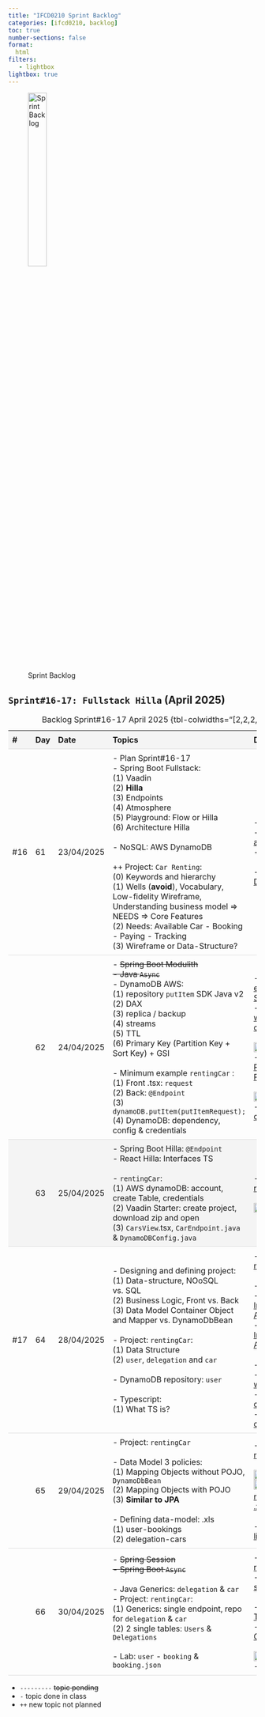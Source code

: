 ```yaml
---
title: "IFCD0210 Sprint Backlog"
categories: [ifcd0210, backlog]
toc: true
number-sections: false
format:
  html
filters:
   - lightbox
lightbox: true
---
```


<style>

.heatMap th { background:  #f4f4f4;}
tr:nth-child(3) {background-color: #f4f4f4;}
th, td {
  padding: 8px;
  text-align: left;
  border-bottom: 1px solid #ddd;
}

tr:hover {background-color:  #f4f4f4;}

</style>

![Sprint Backlog](/images/home/backlog.jpg){width="30%"}

<div class="heatMap">

::: {.column-page-right}


##  ``Sprint#16-17: Fullstack Hilla`` (April 2025)

| # | Day | Date | Topics |  Details Topics |
| -- | -- | -- | -- | -- |
| #16 | 61 | 23/04/2025 |  - Plan Sprint#16-17 </br>  - Spring Boot Fullstack: </br>  (1) Vaadin </br>  (2) **Hilla**   </br>  (3) Endpoints  </br>  (4) Atmosphere  </br> (5) Playground: Flow or Hilla </br> (6) Architecture Hilla </br></br> - NoSQL: AWS DynamoDB   </br> </br> ++ Project: `Car Renting`: </br> (0) Keywords and hierarchy </br> (1) Wells (**avoid**), Vocabulary, Low-fidelity Wireframe, Understanding business model => NEEDS => Core Features </br> (2) Needs: Available Car - Booking - Paying - Tracking </br> (3) Wireframe or Data-Structure? |  - [Vaadin](https://vaadin.com/){.external target='_blank'}  </br>  - [Vaadin: create app](https://start.vaadin.com/app){.external target='_blank'}  <br> - [Vaadin doc](https://vaadin.com/docs/latest/getting-started){.external target='_blank'}  </br> </br>  - [Spring Boot: Data & DB](/springboot/boot-concepts-data.qmd){.external target='_blank'}   |
| | 62 | 24/04/2025 | - <s>Spring Boot Modulith </br>  - Java `Async` </s></br>  - DynamoDB AWS: </br> (1)  repository `putItem` SDK Java v2 </br> (2)  DAX   </br> (3) replica / backup  </br> (4)  streams  </br> (5)  TTL  </br> (6) Primary Key (Partition Key + Sort Key) + GSI </br> </br>  - Minimum example `rentingCar` : </br> (1) Front .tsx: `request` </br>  (2) Back: `@Endpoint` </br>  (3) `dynamoDB.putItem(putItemRequest);` </br> (4) DynamoDB: dependency, config & credentials| - [DynamoDB examples using SDK for Java 2.x](https://docs.aws.amazon.com/sdk-for-java/latest/developer-guide/java_dynamodb_code_examples.html){.external target='_blank'}  </br>  - [Use PutItem with an AWS SDK or CLI](https://docs.aws.amazon.com/amazondynamodb/latest/developerguide/example_dynamodb_PutItem_section.html){.external target='_blank'}  </br> </br>  ![](/images/springboot/nosql_employee.png){.lightbox width=80% fig-align="center"}  </br> - [Choosing the Right DynamoDB Partition Key](https://aws.amazon.com/blogs/database/choosing-the-right-dynamodb-partition-key/){.external target='_blank'}  </br> </br> ![](/images/ifcd0210-25/dynamodb-students.png){.lightbox width=80% fig-align="center"} </br> - [rentingCar code](https://gist.github.com/AlbertProfe/62d46b6ab2b1de5afbd60c518f9d3f15){.external target='_blank'}|
| | 63 | 25/04/2025 | - Spring Boot Hilla: `@Endpoint` </br>   - React Hilla: Interfaces TS </br></br>  - `rentingCar`: </br>  (1) AWS dynamoDB: account, create Table, credentials </br>  (2) Vaadin Starter: create project, download zip and open </br>  (3) `CarsView`.tsx, `CarEndpoint.java` & `DynamoDBConfig.java` | - [rentingCar: repo](https://github.com/AlbertProfe/rentingCar){.external target='_blank'} </br> </br>   ![](/images/ifcd0210-25/rentingCar-dynamodb.png){.lightbox width=80% fig-align="center"} |
| #17 | 64 | 28/04/2025 | - Designing and defining project: </br>(1) Data-structure, NOoSQL vs. SQL </br>  (2) Business Logic, Front vs. Back </br>   (3) Data Model Container Object and Mapper vs. DynamoDbBean  </br> </br>   - Project: `rentingCar`: </br> (1) Data Structure  </br>  (2) `user`, `delegation` and `car`  </br></br>  - DynamoDB repository: `user` </br> </br> - Typescript: </br> (1) What TS is? |  - [rentingCar: repo](https://github.com/AlbertProfe/rentingCar){.external target='_blank'} </br> </br> - [Hila Interface](https://github.com/AlbertProfe/rentingCar/blob/master/docs/core-concepts/hilla-interface.md){.external target='_blank'} </br> - [DynamoDB Integration Approaches 1](){.external target='_blank'}  </br> - [DynamoDB Integration Approaches 2](https://github.com/AlbertProfe/rentingCar/blob/master/docs/core-concepts/3-policies-interacting-dynamodb-2.md){.external target='_blank'} </br> </br> - [TypeScript](https://www.typescriptlang.org/){.external target='_blank'} </br>  - [typescript: w3school](https://www.w3schools.com/typescript/typescript_simple_types.php){.external target='_blank'} </br> - [typescript: cheatsheet](https://www.typescriptlang.org/cheatsheets/){.external target='_blank'} </br>  - [typescript: cheatsheet](https://devhints.io/typescript){.external target='_blank'}  |
| | 65 | 29/04/2025 | - Project: `rentingCar` </br> </br> - Data Model 3 policies: </br>  (1) Mapping Objects without POJO, `DynamoDbBean`   </br>  (2)  Mapping Objects with POJO   </br>  (3) **Similar to JPA** </br></br>  - Defining data-model: .xls  </br>  (1) user-bookings  </br>  (2)  delegation-cars |  - [rentingCar: repo](https://github.com/AlbertProfe/rentingCar){.external target='_blank'} </br> </br> ![](/images/ifcd0210-25/rentingCar-dynamodb-v1.png){.lightbox width=80% fig-align="center"} </br> ![](/images/ifcd0210-25/rentingCar-decisions.jpg){.lightbox width=80% fig-align="center"} - [rentingCar_nosql: .xls](https://docs.google.com/spreadsheets/d/1jCKONiQ8_KUPSXzlYQ5GwEaLhJo2aV9jCOtgarWg3Tc/edit?usp=sharing){.external target='_blank'} </br> </br>  - [JPA Entity lifecycle](https://blog.payrollschedule.net/){.external target='_blank'} |
| | 66 | 30/04/2025 | - <s>Spring Session </br>  - Spring Boot `Async` </s></br>  </br>  - Java Generics: `delegation` & `car` </br> - Project: `rentingCar`: </br>  (1)  Generics: single endpoint, repo for `delegation` & `car` </br>  (2) 2 single tables: `Users` & `Delegations` </br> </br> - Lab: `user` - `booking`  & `booking.json`  |  - [rentingCar: repo](https://github.com/AlbertProfe/rentingCar){.external target='_blank'} </br>  - [rentingCar: 2-single-tables](https://github.com/AlbertProfe/rentingCar/blob/master/docs/4-Hilla-rentingCar-v1.md){.external target='_blank'} </br> </br> - [oracle: Generic Types](https://docs.oracle.com/javase/tutorial/java/generics/types.html){.external target='_blank'}  </br> - [rentingCar: Generic Types](https://github.com/AlbertProfe/rentingCar/blob/master/docs/core-concepts/Generics-Summary.md){.external target='_blank'}  </br> </br> ![](/images/ifcd0210-25/booking-json.png){.lightbox width=80% fig-align="center"} </br>  - [booking.json](https://github.com/AlbertProfe/rentingCar/blob/master/docs/data-json/booking.json){.external target='_blank'} |
: Backlog Sprint#16-17 April 2025 {tbl-colwidths="[2,2,2,55,39]"}
:::

</div>

::: {.callout-note}
- `---------` <s>topic pending</s>
- `-` topic done in class
- `++` new topic not planned
:::



